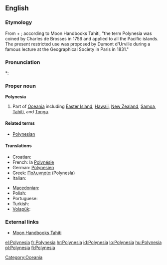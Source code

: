 ==English==

===Etymology===
From {{etyl|grc|en}} {{term|πολύς||many|tr=polus|lang=grc|sc=polytonic}} + {{term|νήσος||island|tr=nēsos|lang=grc|sc=polytonic}}; according to Moon Handbooks Tahiti, "the term Polynesia was coined by Charles de Brosses in 1756 and applied to all the Pacific islands.  The present restricted use was proposed by Dumont d'Urville during a famous lecture at the Geographical Society in Paris in 1831."

===Pronunciation===
*: {{rhymes|iːʒə}}

===Proper noun===
{{wikipedia}}
'''Polynesia'''

# Part of [[Oceania]] including [[Easter Island]], [[Hawaii]], [[New Zealand]], [[Samoa]], [[Tahiti]], and [[Tonga]].<!-- perhaps others -->

====Related terms====
* [[Polynesian]]

====Translations====
{{trans-top|part of Oceania}}
* Croatian: {{t+|hr|Polinezija|f}}
* French: la [[Polynésie]] {{f}}
* German: [[Polynesien]]
* Greek: [[Πολυνησία]] (Polynesía) {{f}}
* Italian: {{t-|it|Polinesia|f}}
{{trans-mid}}
* [[Macedonian]]: {{t|mk|Полинезија|f|tr=Polinézija}}
* Polish: {{t+|pl|Polinezja|f}}
* Portuguese: {{t+|pt|Polinésia}}
* Turkish: {{t+|tr|Polinezya}}
* [[Volapük]]: {{t|vo|Möda-Seanuäns}}
{{trans-bottom}}

===External links===
* [http://www.southpacific.org/tahiti.html Moon Handbooks Tahiti]

[[Category:Oceania]]

[[el:Polynesia]]
[[fr:Polynesia]]
[[hr:Polynesia]]
[[id:Polynesia]]
[[lo:Polynesia]]
[[hu:Polynesia]]
[[pl:Polynesia]]
[[fi:Polynesia]]